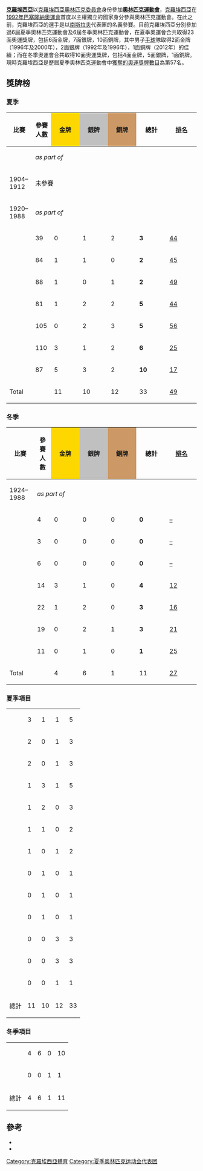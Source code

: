 {{Infobox Country Olympics|NOC=CRO}}

'''[[克羅埃西亞|克羅埃西亞]]'''以[[克羅埃西亞奧林匹克委員會|克羅埃西亞奧林匹克委員會]]身份參加'''[[奧林匹克運動會|奧林匹克運動會]]'''，[[克羅埃西亞|克羅埃西亞]]在[[1992年夏季奧林匹克運動會|1992年巴塞隆納奧運會]]首度以主權獨立的國家身分參與奧林匹克運動會。在此之前，克羅埃西亞的選手是以[[南斯拉夫|南斯拉夫]]代表團的名義參賽。目前克羅埃西亞分別參加過6屆夏季奧林匹克運動會及6屆冬季奧林匹克運動會，在夏季奧運會合共取得23面奧運獎牌，包括6面金牌，7面銀牌，10面銅牌，其中男子[[手球|手球]]隊取得2面金牌（1996年及2000年），2面銀牌（1992年及1996年），1面銅牌（2012年）的佳績；而在冬季奧運會合共取得10面奧運獎牌，包括4面金牌，5面銀牌，1面銅牌。現時克羅埃西亞是歷屆夏季奧林匹克運動會中[[夏季奧林匹克運動會獎牌統計|獲奪的奧運獎牌數目]]為第57名。
== 獎牌榜==
{{col-begin}}
{{col-2}}
=== 夏季 ===
{| class="wikitable" style="text-align:center; font-size:90%;"
|-
! scope="col" |比賽
! scope="col" |參賽人數
! scope="col" style="background:gold; width:3.7em; font-weight:bold;" |金牌
! scope="col" style="background:silver; width:3.7em; font-weight:bold;"|銀牌
! scope="col" style="background:#c96; width:3.7em; font-weight:bold;"|銅牌
! scope="col" style="width:4em; font-weight:bold;"|總計
! scope="col" style="width:4em; font-weight:bold;"|[[奧林匹克運動會獎牌榜|排名]]
|-
|align=left| {{GamesName|SOG|1900}} || colspan=6| ''as part of {{flagIOCteam|AUT|1900年夏季}}''
|-
|align=left| 1904–1912 || colspan=6| 未參賽
|-
|align=left| 1920–1988 || colspan=6| ''as part of {{flagIOCteam|YUG}}''
|-
|align=left| {{GamesName|SOG|1992}} || 39 || 0 || 1 || 2 || '''3''' || [[1992年夏季奥林匹克运动会奖牌榜|44]]
|-
|align=left| {{GamesName|SOG|1996}} || 84 || 1 || 1 || 0 || '''2''' || [[1996年夏季奥林匹克运动会奖牌榜|45]]
|-
|align=left| {{GamesName|SOG|2000}} || 88 || 1 || 0 || 1 || '''2''' || [[2000年夏季奥林匹克运动会奖牌榜|49]]
|-
|align=left| {{GamesName|SOG|2004}} || 81 || 1 || 2 || 2 || '''5''' || [[2004年夏季奥林匹克运动会奖牌榜|44]]
|-
|align=left| {{GamesName|SOG|2008}} || 105 || 0 || 2 || 3 || '''5''' || [[2008年夏季奥林匹克运动会奖牌榜|56]]
|-
|align=left| {{GamesName|SOG|2012}} || 110 || 3 || 1 || 2 || '''6''' || [[2012年夏季奥林匹克运动会奖牌榜|25]]
|-
|align=left| {{GamesName|SOG|2016}} || 87 || 5 || 3 || 2 || '''10''' || [[2016年夏季奧林匹克運動會獎牌榜|17]]
|-
!colspan=2| Total !! 11 !! 10 !! 12 !! 33 || [[奥林匹克运动会奖牌统计|49]]
|}
{{col-2}}

=== 冬季 ===
{| class="wikitable" style="text-align:center; font-size:90%;"
|-
! scope="col" |比賽
! scope="col" |參賽人數
! scope="col" style="background:gold; width:3.7em; font-weight:bold;" |金牌
! scope="col" style="background:silver; width:3.7em; font-weight:bold;"|銀牌
! scope="col" style="background:#c96; width:3.7em; font-weight:bold;"|銅牌
! scope="col" style="width:4em; font-weight:bold;"|總計
! scope="col" style="width:4em; font-weight:bold;"|[[奧林匹克運動會獎牌榜|排名]]
|-
|align=left| 1924–1988 || colspan=6| ''as part of {{flagIOCteam|YUG}}''
|-
|align=left| {{GamesName|WOG|1992}} || 4 || 0 || 0 || 0 || '''0''' || [[1992年冬季奥林匹克运动会奖牌榜|–]]
|-
|align=left| {{GamesName|WOG|1994}} || 3 || 0 || 0 || 0 || '''0''' || [[1994年冬季奥林匹克运动会奖牌榜|–]]
|-
|align=left| {{GamesName|WOG|1998}} || 6 || 0 || 0 || 0 || '''0''' || [[1998年冬季奥林匹克运动会奖牌榜|–]]
|-
|align=left| {{GamesName|WOG|2002}} || 14 || 3 || 1 || 0 || '''4''' || [[2002年冬季奥林匹克运动会奖牌榜|12]]
|-
|align=left| {{GamesName|WOG|2006}} || 22 || 1 || 2 || 0 || '''3''' || [[2006年冬季奥林匹克运动会奖牌榜|16]]
|-
|align=left| {{GamesName|WOG|2010}} || 19 || 0 || 2 || 1 || '''3''' || [[2010年冬季奥林匹克运动会奖牌榜|21]]
|-
|align=left| {{GamesName|WOG|2014}} || 11 || 0 || 1 || 0 || '''1''' || [[2014年冬季奥林匹克运动会奖牌榜|25]]
|-
!colspan=2| Total !! 4 !! 6 !! 1 !! 11 || [[奥林匹克运动会奖牌统计|27]]
|}
{{col-end}}

{{col-begin}}
{{col-2}}

=== 夏季項目 ===
{| {{MedalTable|type=項目}}
|-
|align=left| {{GamesSport|田徑|Format=d}} || 3 || 1 || 1 || 5
|-
|align=left| {{GamesSport|手球|Format=d}} || 2 || 0 || 1 || 3
|-
|align=left| {{GamesSport|射擊|Format=d}} || 2 || 0 || 1 || 3
|-
|align=left| {{GamesSport|划船|Format=d}} || 1 || 3 || 1 || 5
|-
|align=left| {{GamesSport|水球|Format=d}} || 1 || 2 || 0 || 3
|-
|align=left| {{GamesSport|帆船|Format=d}} || 1 || 1 || 0 || 2
|-
|align=left| {{GamesSport|舉重|Format=d}} || 1 || 0 || 1 || 2
|-
|align=left| {{GamesSport|籃球|Format=d}} || 0 || 1 || 0 || 1
|-
|align=left| {{GamesSport|體操|Format=d}} || 0 || 1 || 0 || 1
|-
|align=left| {{GamesSport|游泳|Format=d}} || 0 || 1 || 0 || 1
|-
|align=left| {{GamesSport|跆拳道|Format=d}} || 0 || 0 || 3 || 3
|-
|align=left| {{GamesSport|網球|Format=d}} || 0 || 0 || 3 || 3
|-
|align=left| {{GamesSport|拳擊|Format=d}} || 0 || 0 || 1 || 1
|-
! 總計 || 11 || 10 || 12 || 33
|}
{{col-2}}

=== 冬季項目 ===
{| {{MedalTable|type=運動}}
|-
|align=left| {{GamesSport|高山滑雪|Format=d}} || 4 || 6 || 0 || 10
|-
|align=left| {{GamesSport|冬季兩項|Format=d}} || 0 || 0 || 1 || 1
|-
! 總計 || 4 || 6 || 1 || 11
|}
{{col-end}}

==參考==
* {{cite web |title=Olympic Medal Winners |publisher=[[国际奥林匹克委员会|国际奥林匹克委员会]] |url=http://www.olympic.org/uk/athletes/results/search_r_uk.asp |accessdate=2010-02-04 |archive-date=2008-05-09 |archive-url=https://web.archive.org/web/20080509055329/http://www.olympic.org/uk/athletes/results/search_r_uk.asp |dead-url=no }}
* {{cite web |title=Croatian Olympic Committee |publisher=International Olympic Committee |url=http://www.olympic.org/uk/organisation/noc/noc_uk.asp?noc_initials=CRO |accessdate=2010-02-04 |archive-date=2010-12-22 |archive-url=https://web.archive.org/web/20101222181655/http://www.olympic.org/uk/organisation/noc/noc_uk.asp?noc_initials=CRO |dead-url=no }}

{{NOCinOlympics}}

[[Category:克羅埃西亞體育|Category:克羅埃西亞體育]]
[[Category:夏季奥林匹克运动会代表团|Category:夏季奥林匹克运动会代表团]]